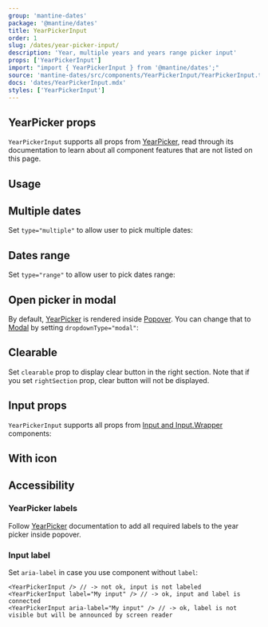 ```yaml
---
group: 'mantine-dates'
package: '@mantine/dates'
title: YearPickerInput
order: 1
slug: /dates/year-picker-input/
description: 'Year, multiple years and years range picker input'
props: ['YearPickerInput']
import: "import { YearPickerInput } from '@mantine/dates';"
source: 'mantine-dates/src/components/YearPickerInput/YearPickerInput.tsx'
docs: 'dates/YearPickerInput.mdx'
styles: ['YearPickerInput']
---
```



## YearPicker props

`YearPickerInput` supports all props from [YearPicker](https://mantine.dev/dates/year-picker/),
read through its documentation to learn about all component features that are not listed on this page.

## Usage

<Demo data={YearPickerInputDemos.usage} />

## Multiple dates

Set `type="multiple"` to allow user to pick multiple dates:

<Demo data={YearPickerInputDemos.multiple} />

## Dates range

Set `type="range"` to allow user to pick dates range:

<Demo data={YearPickerInputDemos.range} />

## Open picker in modal

By default, [YearPicker](/dates/year-picker/) is rendered inside [Popover](/core/popover/).
You can change that to [Modal](/core/modal/) by setting `dropdownType="modal"`:

<Demo data={YearPickerInputDemos.modal} />

## Clearable

Set `clearable` prop to display clear button in the right section. Note that if you set `rightSection`
prop, clear button will not be displayed.

<Demo data={YearPickerInputDemos.clearable} />

## Input props

`YearPickerInput` supports all props from [Input and Input.Wrapper](/core/input/)
components:

<Demo data={YearPickerInputDemos.configurator} />

## With icon

<Demo data={YearPickerInputDemos.icon} />

## Accessibility

### YearPicker labels

Follow [YearPicker](/dates/year-picker/#accessibility) documentation
to add all required labels to the year picker inside popover.

### Input label

Set `aria-label` in case you use component without `label`:

```tsx
<YearPickerInput /> // -> not ok, input is not labeled
<YearPickerInput label="My input" /> // -> ok, input and label is connected
<YearPickerInput aria-label="My input" /> // -> ok, label is not visible but will be announced by screen reader
```
